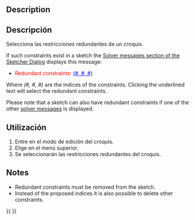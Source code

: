 <languages/>

<div class="mw-translate-fuzzy">
{{Docnav/es
|[[Sketcher_SelectHorizontalAxis/es|Seleccionar eje horizontal]]
|[[Sketcher_SelectConflictingConstraints/es|Seleccionar restricciones conflictivas]]
|[[Sketcher_Workbench/es|Croquizador]]
|IconL=Sketcher_SelectHorizontalAxis.svg
|IconR=Sketcher_SelectConflictingConstraints.svg
|IconC=Workbench_Sketcher.svg
}}
</div>

<div class="mw-translate-fuzzy">
{{GuiCommand/es
|Name=Sketcher SelectRedundantConstraints
|Name/es=Corquizador SeleccionarRestriccionesRedundantes
|Workbenches=[[Sketcher_Workbench/es|Corquizador]]
|MenuLocation=Croquis → Corquizador Herramientas → Seleccionar Restricciones Redundantes
|Shortcut=Shift+Ctrl+R
|Version=0.15
}}
</div>

==Description== 

<div class="mw-translate-fuzzy">
==Descripción==
Selecciona las restricciones redundantes de un croquis.
</div>

If such constraints exist in a sketch the [[Sketcher_Dialog#Solver_messages|Solver messages section of the Sketcher Dialog]] displays this message:
* <span style="color:red;">Redundant constraints: </span><span style="color:blue;text-decoration:underline;">(#, #, #)</span>
Where ''(#, #, #)'' are the indices of the constraints. Clicking the underlined text will select the redundant constraints.

Please note that a sketch can also have redundant constraints if one of the other [[Sketcher_Dialog#Solver_messages|solver messages]] is displayed.

<span id="Usage"></span>
==Utilización==

<div class="mw-translate-fuzzy">
#Entre en el modo de edición del croquis.
#Elige {{MenuCommand|Croquis → Croquizador Herramientas → [[File:Sketcher_SelectRedundantConstraints.svg|16px]] Seleccione Restricciones redundantes}} en el menú superior.
#Se seleccionarán las restricciones redundantes del croquis.
</div>

==Notes==

* Redundant constraints must be removed from the sketch.
* Instead of the proposed indices it is also possible to delete other constraints.


<div class="mw-translate-fuzzy">
{{Docnav/es
|[[Sketcher_SelectHorizontalAxis/es|Seleccionar eje horizontal]]
|[[Sketcher_SelectConflictingConstraints/es|Seleccionar restricciones conflictivas]]
|[[Sketcher_Workbench/es|Croquizador]]
|IconL=Sketcher_SelectHorizontalAxis.svg
|IconR=Sketcher_SelectConflictingConstraints.svg
|IconC=Workbench_Sketcher.svg
}}
</div>

{{Sketcher_Tools_navi{{#translation:}}}}
{{Userdocnavi{{#translation:}}}}